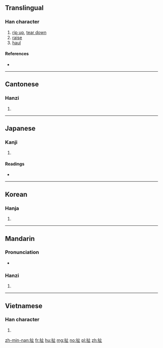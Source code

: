 {{also|撦}}
==Translingual==

===Han character===
{{Han char|rn=64|rad=手|as=04|sn=7|four=5101<sub>0</sub>|canj=手卜中一 (QYLM)|ids=⿰[[扌]][[止]]}}

# [[rip up]], [[tear down]]
# [[raise]]
# [[haul]]

====References====
* {{Han ref|kx=0418.230|dkj=11833|dj=0765.200|hdz=31836.040|uh=626F|ud=25199|bh=A7E8|bd=42984}}

----

==Cantonese==

===Hanzi===
{{yue-hanzi|jyut=ce2|y=che2}}

# {{defn|lang=yue|sort=手04}}

----

==Japanese==

===Kanji===
{{ja-kanji|grade=|rs=手04}}

# {{defn|lang=ja|sort=手04}}

====Readings====
* {{ja-readings|on=[[た]] (ta), [[しゃ]] (sha)|kun=[[ひく]] (hiku)}}

----

==Korean==

===Hanja===
{{ko-hanja|hangeul=차|eumhun=|rv=cha|mr=ch'a|y=cha}}

# {{defn|lang=ko|sort=手04}}

----

==Mandarin==

===Pronunciation===
* {{audio|Zh-che.ogg|Audio|lang=cmn}}

===Hanzi===
{{cmn-hanzi|pin=[[chě]] ([[che3]])|wg=ch'e<sup>3</sup>}}

# {{defn|lang=cmn|sort=手04}}

----

==Vietnamese==

===Han character===
{{vi-hantu|[[chải]], [[xả]], [[chẻ]], [[giẫy]], [[xới]], [[chỉ]], [[xé]], [[xẻ]], [[xởi]]|rs=手04}}

# {{defn|lang=vi|sort=手04}}

[[zh-min-nan:扯]]
[[fr:扯]]
[[hu:扯]]
[[mg:扯]]
[[no:扯]]
[[pl:扯]]
[[zh:扯]]